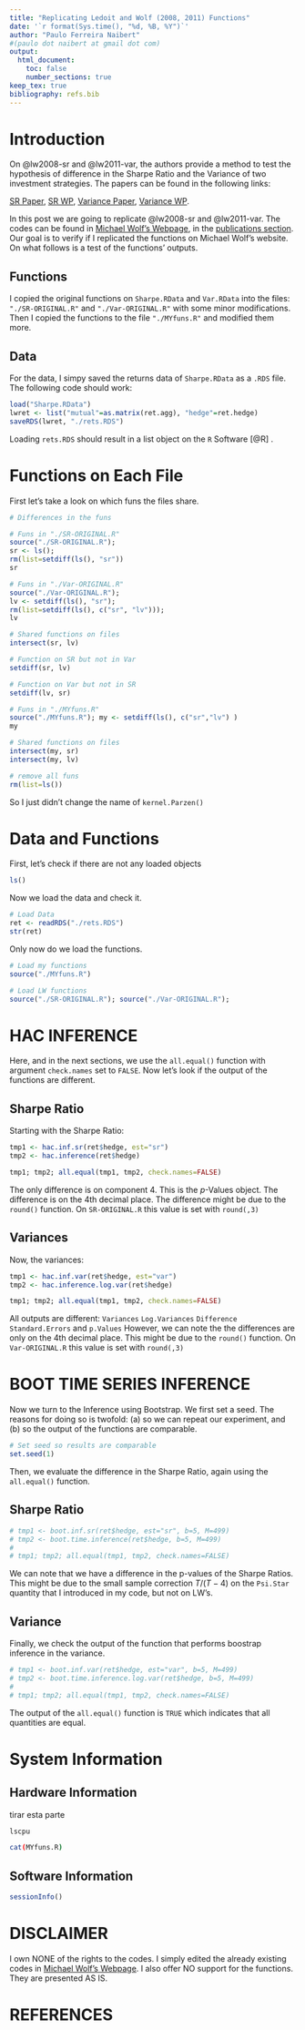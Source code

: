 ```yaml
--- 
title: "Replicating Ledoit and Wolf (2008, 2011) Functions" 
date: '`r format(Sys.time(), "%d, %B, %Y")`'
author: "Paulo Ferreira Naibert" 
#(paulo dot naibert at gmail dot com)
output: 
  html_document:
    toc: false
    number_sections: true
keep_tex: true
bibliography: refs.bib
--- 
```



# Introduction

On @lw2008-sr and @lw2011-var, the authors provide a method to test the hypothesis of difference in the Sharpe Ratio and the Variance of two investment strategies.
The papers can be found in the following links:

[SR Paper](https://www.econ.uzh.ch/dam/jcr:ffffffff-935a-b0d6-0000-00007214c2bc/jef_2008pdf.pdf), 
[SR WP](http://www.econ.uzh.ch/static/wp_iew/iewwp320.pdf), 
[Variance Paper](https://www.econ.uzh.ch/dam/jcr:520edf26-2322-4708-8dde-51d61141914a/Ledoit_et_al-2011-Wilmott_Robust_Performance.pdf), 
[Variance WP](http://www.econ.uzh.ch/static/wp_iew/iewwp516.pdf).

In this post we are going to replicate @lw2008-sr and @lw2011-var.
The codes can be found in 
[Michael Wolf's Webpage](https://www.econ.uzh.ch/en/people/faculty/wolf.html), 
in the 
[publications section](https://www.econ.uzh.ch/en/people/faculty/wolf/publications.html).
Our goal is to verify if I replicated the functions on Michael Wolf's website.
On what follows is a test of the functions' outputs.

## Functions

I copied the original functions on `Sharpe.RData` and `Var.RData` into the files: `"./SR-ORIGINAL.R"` and `"./Var-ORIGINAL.R"` with some minor modifications.
Then I copied the functions to the file `"./MYfuns.R"` and modified them more.


## Data

For the data, I simpy saved the returns data of `Sharpe.RData` as a `.RDS` file.
The following code should work:

```r
load("Sharpe.RData")
lwret <- list("mutual"=as.matrix(ret.agg), "hedge"=ret.hedge)
saveRDS(lwret, "./rets.RDS")
```

Loading `rets.RDS` should result in a list object on the `R` Software [@R] .


# Functions on Each File

First let's take a look on which funs the files share.

```r
# Differences in the funs

# Funs in "./SR-ORIGINAL.R"
source("./SR-ORIGINAL.R");
sr <- ls();
rm(list=setdiff(ls(), "sr"))
sr

# Funs in "./Var-ORIGINAL.R"
source("./Var-ORIGINAL.R");
lv <- setdiff(ls(), "sr");
rm(list=setdiff(ls(), c("sr", "lv"))); 
lv

# Shared functions on files
intersect(sr, lv)

# Function on SR but not in Var
setdiff(sr, lv)

# Function on Var but not in SR
setdiff(lv, sr)

# Funs in "./MYfuns.R"
source("./MYfuns.R"); my <- setdiff(ls(), c("sr","lv") )
my

# Shared functions on files
intersect(my, sr)
intersect(my, lv)

# remove all funs
rm(list=ls())
```
So I just didn't change the name of `kernel.Parzen()`


# Data and Functions

First, let's check if there are not any loaded objects

```r
ls()
```

Now we load the data and check it.

```r
# Load Data
ret <- readRDS("./rets.RDS")
str(ret)
```

Only now do we load the functions.

```r
# Load my functions
source("./MYfuns.R")

# Load LW functions
source("./SR-ORIGINAL.R"); source("./Var-ORIGINAL.R");
```

#  HAC INFERENCE

Here, and in the next sections, we use the `all.equal()` function with argument `check.names` set to `FALSE`.
Now let's look if the output of the functions are different.

## Sharpe Ratio

Starting with the Sharpe Ratio:

```r
tmp1 <- hac.inf.sr(ret$hedge, est="sr")
tmp2 <- hac.inference(ret$hedge)

tmp1; tmp2; all.equal(tmp1, tmp2, check.names=FALSE)
```

The only difference is on component 4.
This is the $p$-Values object.
The difference is on the 4th decimal place.
The difference might be due to the `round()` function.
On `SR-ORIGINAL.R` this value is set with `round(,3)`

## Variances

Now, the variances:

```r
tmp1 <- hac.inf.var(ret$hedge, est="var")
tmp2 <- hac.inference.log.var(ret$hedge)

tmp1; tmp2; all.equal(tmp1, tmp2, check.names=FALSE)
```

All outputs are different: `Variances` `Log.Variances` `Difference` `Standard.Errors` and `p.Values`
However, we can note the the differences are only on the 4th decimal place.
This might be due to the `round()` function.
On `Var-ORIGINAL.R` this value is set with `round(,3)`

# BOOT TIME SERIES INFERENCE

Now we turn to the Inference using Bootstrap.
We first set a seed.
The reasons for doing so is twofold:
(a) so we can repeat our experiment, and (b) so the output of the functions are comparable.

```r
# Set seed so results are comparable
set.seed(1)
```

Then, we evaluate the difference in the Sharpe Ratio, again using the `all.equal()` function.

## Sharpe Ratio
```r
# tmp1 <- boot.inf.sr(ret$hedge, est="sr", b=5, M=499)
# tmp2 <- boot.time.inference(ret$hedge, b=5, M=499)
# 
# tmp1; tmp2; all.equal(tmp1, tmp2, check.names=FALSE)
```

We can note that we have a difference in the p-values of the Sharpe Ratios.
This might be due to the small sample correction $T/(T-4)$ on the `Psi.Star` quantity that I introduced in my code, but not on LW's.

## Variance

Finally, we check the output of the function that performs boostrap inference in the variance.

```r
# tmp1 <- boot.inf.var(ret$hedge, est="var", b=5, M=499)
# tmp2 <- boot.time.inference.log.var(ret$hedge, b=5, M=499)
# 
# tmp1; tmp2; all.equal(tmp1, tmp2, check.names=FALSE)
```

The output of the `all.equal()` function is `TRUE` which indicates that all quantities are equal.


# System Information

## Hardware Information

tirar esta parte

```bash
lscpu
```

```bash
cat(MYfuns.R)
```

## Software Information
```r
sessionInfo()
```

# DISCLAIMER

I own NONE of the rights to the codes.
I simply edited the already existing codes in
[Michael Wolf's Webpage](https://www.econ.uzh.ch/en/people/faculty/wolf.html).
I also offer NO support for the functions.
They are presented AS IS.

# REFERENCES
